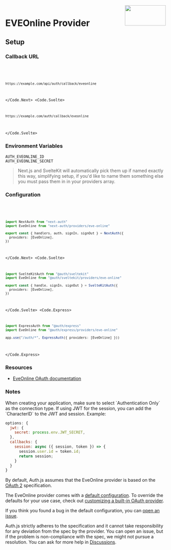 
<img align="right" src="/img/providers/eveonline.svg" height="64" width="128" />

# EVEOnline Provider

## Setup

### Callback URL

<Code>
  <Code.Next>

```bash
https://example.com/api/auth/callback/eveonline
```

  </Code.Next>
  <Code.Svelte>

```bash
https://example.com/auth/callback/eveonline
```

  </Code.Svelte>
</Code>

### Environment Variables

```
AUTH_EVEONLINE_ID
AUTH_EVEONLINE_SECRET
```

> Next.js and SvelteKit will automatically pick them up if named exactly this way, simplifying
> setup, if you'd like to name them something else you must pass them in in your providers array.

### Configuration

<Code>
  <Code.Next>

```ts filename="/auth.ts"
import NextAuth from "next-auth"
import EveOnline from "next-auth/providers/eve-online"

export const { handlers, auth, signIn, signOut } = NextAuth({
  providers: [EveOnline],
})
```

  </Code.Next>
  <Code.Svelte>

```ts filename="/src/auth.ts"
import SvelteKitAuth from "@auth/sveltekit"
import EveOnline from "@auth/sveltekit/providers/eve-online"

export const { handle, signIn, signOut } = SvelteKitAuth({
  providers: [EveOnline],
})
```

  </Code.Svelte>
  <Code.Express>

```ts filename="/src/app.ts"
import ExpressAuth from "@auth/express"
import EveOnline from "@auth/express/providers/eve-online"

app.use("/auth/*", ExpressAuth({ providers: [EveOnline] }))
```

  </Code.Express>
</Code>

### Resources

- [EveOnline OAuth documentation](https://developers.eveonline.com/blog/article/sso-to-authenticated-calls)

### Notes

<Callout type="info">
  When creating your application, make sure to select `Authentication Only` as
  the connection type.
</Callout>

<Callout type="info">
If using JWT for the session, you can add the `CharacterID` to the JWT and session. Example:

```js
options: {
  jwt: {
    secret: process.env.JWT_SECRET,
  },
  callbacks: {
    session: async ({ session, token }) => {
      session.user.id = token.id;
      return session;
    }
  }
}
```

</Callout>

By default, Auth.js assumes that the EveOnline provider is
based on the [OAuth 2](https://www.rfc-editor.org/rfc/rfc6749.html) specification.

The EveOnline provider comes with a [default configuration](https://github.com/nextauthjs/next-auth/blob/main/packages/core/src/providers/eveonline.ts).
To override the defaults for your use case, check out [customizing a built-in OAuth provider](https://authjs.dev/guides/providers/custom-provider#override-default-options).

If you think you found a bug in the default configuration, you can [open an issue](https://authjs.dev/new/provider-issue).

Auth.js strictly adheres to the specification and it cannot take responsibility for any deviation from
the spec by the provider. You can open an issue, but if the problem is non-compliance with the spec,
we might not pursue a resolution. You can ask for more help in [Discussions](https://authjs.dev/new/github-discussions).
